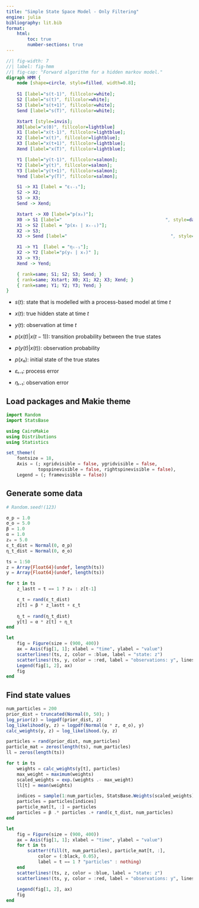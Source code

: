```yaml
---
title: "Simple State Space Model - Only Filtering"
engine: julia
bibliography: lit.bib
format:
    html:
        toc: true
        number-sections: true
---
```



```dot
//| fig-width: 7
//| label: fig-hmm
//| fig-cap: "Forward algorithm for a hidden markov model."
digraph HMM {
    node [shape=circle, style=filled, width=0.8];
    
    S1 [label="s(t-1)", fillcolor=white];
    S2 [label="s(t)", fillcolor=white];
    S3 [label="s(t+1)", fillcolor=white];
    Send [label="s(T)", fillcolor=white];

    Xstart [style=invis];
    X0[label="x(0)", fillcolor=lightblue]
    X1 [label="x(t-1)", fillcolor=lightblue];
    X2 [label="x(t)", fillcolor=lightblue];
    X3 [label="x(t+1)", fillcolor=lightblue];
    Xend [label="x(T)", fillcolor=lightblue];

    Y1 [label="y(t-1)", fillcolor=salmon];
    Y2 [label="y(t)", fillcolor=salmon];
    Y3 [label="y(t+1)", fillcolor=salmon];
    Yend [label="y(T)", fillcolor=salmon];

    S1 -> X1 [label = "εₜ₋₁"];
    S2 -> X2;
    S3 -> X3;
    Send -> Xend;

    Xstart -> X0 [label="p(x₀)"];
    X0 -> S1 [label="                                       ", style=dashed];  
    X1 -> S2 [label = "p(xₜ | xₜ₋₁)"];
    X2 -> S3;
    X3 -> Send [label="                                       ", style=dashed];

    X1 -> Y1  [label = "ηₜ₋₁"];
    X2 -> Y2 [label="p(yₜ | xₜ)" ];
    X3 -> Y3; 
    Xend -> Yend;

    { rank=same; S1; S2; S3; Send; }
    { rank=same; Xstart; X0; X1; X2; X3; Xend; }
    { rank=same; Y1; Y2; Y3; Yend; }
}
```


- $s(t)$: state that is modelled with a process-based model at time $t$
- $x(t)$: true hidden state at time $t$
- $y(t)$: observation at time $t$

- $p(x(t) | x(t-1))$: transition probability between the true states
- $p(y(t) | x(t))$: observation probability
- $p(x₀)$: initial state of the true states
- $εₜ₋₁$: process error
- $ηₜ₋₁$: observation error


## Load packages and Makie theme
```julia
import Random
import StatsBase

using CairoMakie
using Distributions
using Statistics

set_theme!(
    fontsize = 18,
    Axis = (; xgridvisible = false, ygridvisible = false,
            topspinevisible = false, rightspinevisible = false),
    Legend = (; framevisible = false))
```

## Generate some data

```julia
# Random.seed!(123)

σ_p = 1.0
σ_o = 5.0
β = 1.0
α = 1.0
z₀ = 5.0
ε_t_dist = Normal(0, σ_p)
η_t_dist = Normal(0, σ_o)

ts = 1:50
z = Array{Float64}(undef, length(ts))
y = Array{Float64}(undef, length(ts))

for t in ts
    z_lastt = t == 1 ? z₀ : z[t-1]

    ε_t = rand(ε_t_dist)
    z[t] = β * z_lastt + ε_t
    
    η_t = rand(η_t_dist)    
    y[t] = α * z[t] + η_t
end

let
    fig = Figure(size = (900, 400))
    ax = Axis(fig[1, 1]; xlabel = "time", ylabel = "value")
    scatterlines!(ts, z, color = :blue, label = "state: z")
    scatterlines!(ts, y, color = :red, label = "observations: y", linestyle = :dash)
    Legend(fig[1, 2], ax)
    fig
end
```

## Find state values

```julia
num_particles = 200
prior_dist = truncated(Normal(0, 50); )
log_prior(z) = logpdf(prior_dist, z)
log_likelihood(y, z) = logpdf(Normal(α * z, σ_o), y)
calc_weights(y, z) = log_likelihood.(y, z)

particles = rand(prior_dist, num_particles)
particle_mat = zeros(length(ts), num_particles)
ll = zeros(length(ts))

for t in ts
    weights = calc_weights(y[t], particles)
    max_weight = maximum(weights)
    scaled_weights = exp.(weights .- max_weight)
    ll[t] = mean(weights)

    indices = sample(1:num_particles, StatsBase.Weights(scaled_weights), num_particles; replace = true)
    particles = particles[indices]
    particle_mat[t, :] = particles
    particles = β .* particles .+ rand(ε_t_dist, num_particles)
end

let
    fig = Figure(size = (900, 400))
    ax = Axis(fig[1, 1]; xlabel = "time", ylabel = "value")
    for t in ts
        scatter!(fill(t, num_particles), particle_mat[t, :], 
            color = (:black, 0.05), 
            label = t == 1 ? "particles" : nothing)
    end
    scatterlines!(ts, z, color = :blue, label = "state: z")
    scatterlines!(ts, y, color = :red, label = "observations: y", linestyle = :dash)
   
    Legend(fig[1, 2], ax)
    fig
end

```
